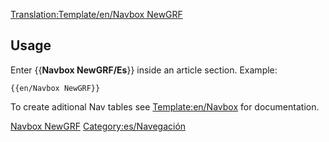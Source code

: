 <noinclude>[[Translation:Template/en/Navbox NewGRF]]</noinclude><noinclude></noinclude>{{en/Navbox|navbar = off
|state = off

|name  = NewGRF
|group1 = NewGRF
|list1  = {{en/Nowrap begin}} [[es/Manual/NewGRF|Documentación general]] <!--
                 -->{{en/·w}} [[es/Características de NewGRF|Características]] <!--
                 -->{{en/·w}} [[es/Para hacer (NewGRF)|Lista "Para hacer"]] <!--
                 -->{{en/·w}} [[es/Configuración de NewGRF|Configuración]] <!--
                 -->{{en/·w}} [[es/Community/NewGRF/Main Page|Lista de trabajo]] <!--
                 -->{{en/·w}} [[es/Archive/Lists/Sets de NewGRF|Lista de sets]]<!--
                 -->{{en/·w}} [[es/Archive/Community/Preguntas frecuentes sobre NewGRF|Preguntas frecuentes]] {{en/Nowrap end}}
}}
<noinclude>
==Usage==
Enter <nowiki>{{</nowiki>'''Navbox NewGRF/Es'''<nowiki>}}</nowiki> inside an article section. Example:
<pre>{{en/Navbox NewGRF}}</pre>

To create aditional Nav tables see [[Template:en/Navbox]] for documentation.

[[Category:es/Plantillas|Navbox NewGRF]][[Category:es/Navegación]]
</noinclude>